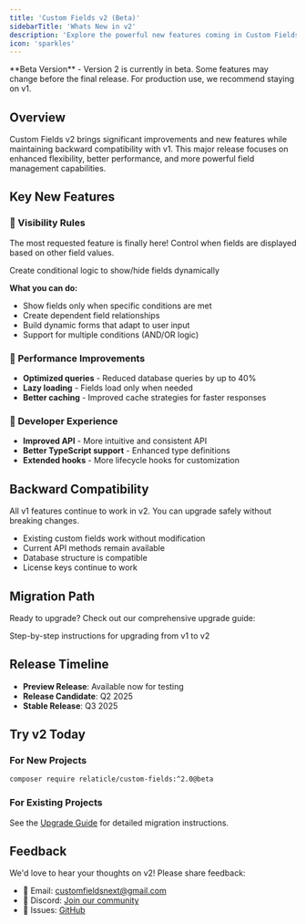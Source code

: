 ```yaml
---
title: 'Custom Fields v2 (Beta)'
sidebarTitle: 'Whats New in v2'
description: 'Explore the powerful new features coming in Custom Fields version 2'
icon: 'sparkles'
---
```


<Warning>
**Beta Version** - Version 2 is currently in beta. Some features may change before the final release. For production use, we recommend staying on v1.
</Warning>

## Overview

Custom Fields v2 brings significant improvements and new features while maintaining backward compatibility with v1. This major release focuses on enhanced flexibility, better performance, and more powerful field management capabilities.

## Key New Features

### 🎯 Visibility Rules

The most requested feature is finally here! Control when fields are displayed based on other field values.

<Card title="Visibility Rules" icon="eye" href="/v2/visibility-rules">
  Create conditional logic to show/hide fields dynamically
</Card>

**What you can do:**
- Show fields only when specific conditions are met
- Create dependent field relationships
- Build dynamic forms that adapt to user input
- Support for multiple conditions (AND/OR logic)

### 🚀 Performance Improvements

- **Optimized queries** - Reduced database queries by up to 40%
- **Lazy loading** - Fields load only when needed
- **Better caching** - Improved cache strategies for faster responses

### 🔧 Developer Experience

- **Improved API** - More intuitive and consistent API
- **Better TypeScript support** - Enhanced type definitions
- **Extended hooks** - More lifecycle hooks for customization

## Backward Compatibility

<Info>
All v1 features continue to work in v2. You can upgrade safely without breaking changes.
</Info>

- Existing custom fields work without modification
- Current API methods remain available
- Database structure is compatible
- License keys continue to work

## Migration Path

Ready to upgrade? Check out our comprehensive upgrade guide:

<Card title="Upgrade Guide" icon="arrow-up" href="/v2/upgrade-guide">
  Step-by-step instructions for upgrading from v1 to v2
</Card>

## Release Timeline

- **Preview Release**: Available now for testing
- **Release Candidate**: Q2 2025
- **Stable Release**: Q3 2025

## Try v2 Today

### For New Projects

```bash
composer require relaticle/custom-fields:^2.0@beta
```

### For Existing Projects

See the [Upgrade Guide](/v2/upgrade-guide) for detailed migration instructions.

## Feedback

We'd love to hear your thoughts on v2! Please share feedback:

- 📧 Email: customfieldsnext@gmail.com
- 💬 Discord: [Join our community](https://discord.gg/relaticle)
- 🐛 Issues: [GitHub](https://github.com/relaticle/custom-fields/issues)
